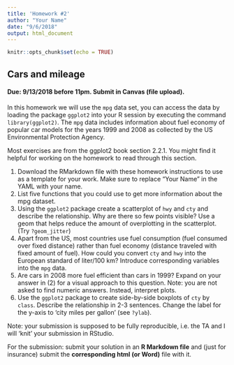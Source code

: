 ```yaml
---
title: 'Homework #2'
author: "Your Name"
date: "9/6/2018"
output: html_document
---
```


```r
knitr::opts_chunk$set(echo = TRUE)
```

## Cars and mileage
#### Due: 9/13/2018 before 11pm. Submit in Canvas (file upload).

In this homework we will use the `mpg` data set, you can access the data by loading the package `ggplot2` into your R session by executing the command 
`library(ggplot2)`. The `mpg` data includes information about fuel economy of popular car models
for the years 1999 and 2008 as collected by the US Environmental Protection Agency.


Most exercises are from the ggplot2 book section 2.2.1. You might find it helpful for working on the homework to read through this section.

1. Download the RMarkdown file with these homework instructions to use as a template for your work.
Make sure to replace "Your Name" in the YAML with your name.
2.  List five functions that you could use to get more information about the
mpg dataset.
3. Using the `ggplot2` package create a scatterplot of `hwy` and `cty` and describe the relationship. Why are there so few points visible? Use a geom that helps reduce the amount of overplotting in the scatterplot. (Try ```?geom_jitter```)
4. Apart from the US, most countries use fuel consumption (fuel consumed
over fixed distance) rather than fuel economy (distance traveled with fixed
amount of fuel). How could you convert `cty` and `hwy` into the European
standard of liter/100 km? Introduce corresponding variables into the `mpg` data.
5.  Are cars in 2008 more fuel efficient than cars in 1999? Expand on your answer in (2) for a visual approach to this question. Note: you are not asked to find numeric answers. Instead, interpret plots. 
6. Use the `ggplot2` package to create  side-by-side boxplots of `cty` by `class`. Describe the relationship in 2-3 sentences. 
Change the label for the y-axis to 'city miles per gallon' (see ```?ylab```).  


Note: your submission is supposed to be fully reproducible, i.e. the TA and I will 'knit' your submission in RStudio. 


For the submission: submit your solution in an **R Markdown file** and (just for insurance) submit the **corresponding html (or Word)** file with it. 
